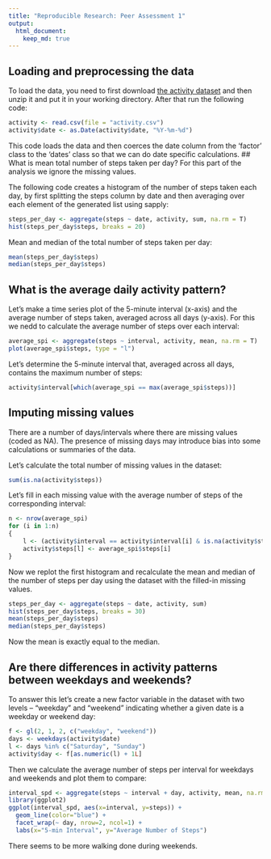 ---
title: "Reproducible Research: Peer Assessment 1"
output: 
  html_document:
    keep_md: true
---


## Loading and preprocessing the data
To load the data, you need to first download [the activity dataset][1] and then unzip it and put it in your working directory. After that run the following code:

```{r}
activity <- read.csv(file = "activity.csv")
activity$date <- as.Date(activity$date, "%Y-%m-%d")
```

This code loads the data and then coerces the date column from the 'factor' class to the 'dates' class so that we can do date specific calculations.
## What is mean total number of steps taken per day?
For this part of the analysis we ignore the missing values.

The following code creates a histogram of the number of steps taken each day, by first splitting the steps column by date and then averaging over each element of the generated list using sapply:

```{r}
steps_per_day <- aggregate(steps ~ date, activity, sum, na.rm = T)
hist(steps_per_day$steps, breaks = 20)
```

Mean and median of the total number of steps taken per day:

```{r}
mean(steps_per_day$steps)
median(steps_per_day$steps)
```

## What is the average daily activity pattern?
Let's make a time series plot of the 5-minute interval (x-axis) and the average number of steps taken, averaged across all days (y-axis). For this we nedd to calculate the average number of steps over each interval:

```{r}
average_spi <- aggregate(steps ~ interval, activity, mean, na.rm = T)
plot(average_spi$steps, type = "l")
```

Let's determine the 5-minute interval that, averaged across all days,  contains the maximum number of steps:

```{r}
activity$interval[which(average_spi == max(average_spi$steps))]
```

## Imputing missing values
There are a number of days/intervals where there are missing values (coded as NA). The presence of missing days may introduce bias into some calculations or summaries of the data.

Let's calculate the total number of missing values in the dataset:

```{r}
sum(is.na(activity$steps))
```

Let's fill in each missing value with the average number of steps of the corresponding interval:

```{r}
n <- nrow(average_spi)
for (i in 1:n)
{
    l <- (activity$interval == activity$interval[i] & is.na(activity$steps))
    activity$steps[l] <- average_spi$steps[i]
}
```

Now we replot the first histogram and recalculate the mean and median of the number of steps per day using the dataset  with the filled-in missing values.

```{r}
steps_per_day <- aggregate(steps ~ date, activity, sum)
hist(steps_per_day$steps, breaks = 30)
mean(steps_per_day$steps)
median(steps_per_day$steps)
```

Now the mean is exactly equal to the median.

## Are there differences in activity patterns between weekdays and weekends?
To answer this let's create a new factor variable in the dataset with two levels -- "weekday" and "weekend" indicating whether a given date is a weekday or weekend day:

```{r}
f <- gl(2, 1, 2, c("weekday", "weekend"))
days <- weekdays(activity$date)
l <- days %in% c("Saturday", "Sunday")
activity$day <- f[as.numeric(l) + 1L]
```

Then we calculate the average number of steps per interval for weekdays and weekends and plot them to compare:

```{r}
interval_spd <- aggregate(steps ~ interval + day, activity, mean, na.rm = T)
library(ggplot2)
ggplot(interval_spd, aes(x=interval, y=steps)) + 
  geom_line(color="blue") + 
  facet_wrap(~ day, nrow=2, ncol=1) +
  labs(x="5-min Interval", y="Average Number of Steps")
```

There seems to be more walking done during weekends.

[1]: http://d396qusza40orc.cloudfront.net/repdata%2Fdata%2Factivity.zip